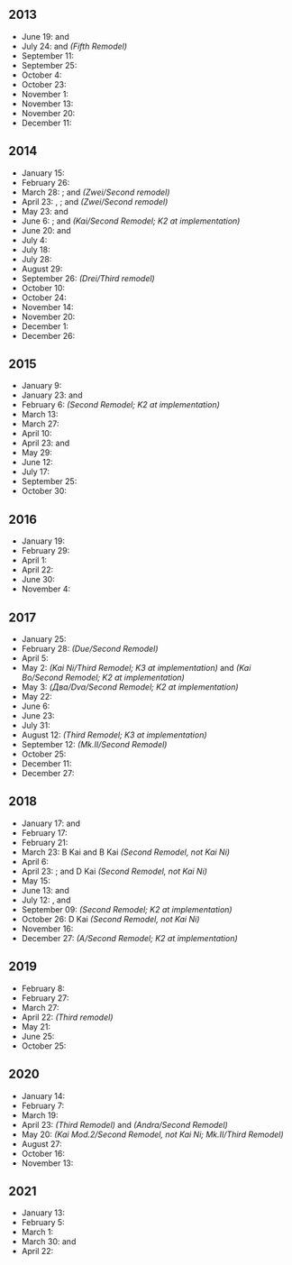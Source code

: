 ==2013==
*June 19: {{Ship/Link|Kitakami/Kai Ni|text=Kitakami}} and {{Ship/Link|Ooi/Kai Ni|text=Ooi}}
*July 24: {{Ship/Link|Chitose/Carrier Kai Ni|text=Chitose}} and {{Ship/Link|Chitose/Carrier Kai Ni|text=Chiyoda}} ''(Fifth Remodel)''
*September 11: {{Ship/Link|Hibiki|Verniy|text=Hibiki/Verniy}}
*September 25: {{Ship/Link|Isuzu/Kai Ni|text=Isuzu}}
*October 4: {{Ship/Link|Yuudachi/Kai Ni|text=Yuudachi}}
*October 23: {{Ship/Link|Shigure/Kai Ni|text=Shigure}}
*November 1: {{Ship/Link|Kongou/Kai Ni|text=Kongou}}
*November 13: {{Ship/Link|Kinugasa/Kai Ni|text=Kinugasa}}
*November 20: {{Ship/Link|Hiei/Kai Ni|text=Hiei}}
*December 11: {{Ship/Link|Kiso/Kai Ni|text=Kiso}}

==2014==
*January 15: {{Ship/Link|Naka/Kai Ni|text=Naka}}
*February 26: {{Ship/Link|Jintsuu/Kai Ni|text=Jintsuu}}
*March 28: {{Ship/Link|Kirishima/Kai Ni|text=Kirishima}}; {{Ship/Link|Z1/Zwei|text=Z1}} and {{Ship/Link|Z3/Zwei|text=Z3}} ''(Zwei/Second remodel)''
*April 23: {{Ship/Link|Tone/Kai Ni|text=Tone}}, {{Ship/Link|Chikuma/Kai Ni|text=Chikuma}}; and {{Ship/Link|Bismarck/Zwei|text=Bismarck}} ''(Zwei/Second remodel)''
*May 23: {{Ship/Link|Haguro/Kai Ni|text=Haguro}} and {{Ship/Link|Ryuujou/Kai Ni|text=Ryuujou}}
*June 6: {{Ship/Link|Hiryuu/Kai Ni|text=Hiryuu}}; and {{Ship/Link|Taigei|Ryuuhou/Kai|text=Taigei/Ryuuhou}} ''(Kai/Second Remodel; K2 at implementation)''
*June 20: {{Ship/Link|Ayanami/Kai Ni|text=Ayanami}} and {{Ship/Link|Sendai/Kai Ni|text=Sendai}}
*July 4: {{Ship/Link|Myoukou/Kai Ni|text=Myoukou}}
*July 18: {{Ship/Link|Souryuu/Kai Ni|text=Souryuu}}
*July 28: {{Ship/Link|Haruna/Kai Ni|text=Haruna}}
*August 29: {{Ship/Link|Junyou/Kai Ni|text=Junyou}}
*September 26: {{Ship/Link|Bismarck/Drei|text=Bismarck}} ''(Drei/Third remodel)''
*October 10: {{Ship/Link|Hatsuharu/Kai Ni|text=Hatsuharu}}
*October 24: {{Ship/Link|Fusou/Kai Ni|text=Fusou}}
*November 14: {{Ship/Link|Ushio/Kai Ni|text=Ushio}}
*November 20: {{Ship/Link|Yamashiro/Kai Ni|text=Yamashiro}}
*December 1: {{Ship/Link|Furutaka/Kai Ni|text=Furutaka}}
*December 26: {{Ship/Link|Ashigara/Kai Ni|text=Ashigara}}

==2015==
*January 9: {{Ship/Link|Fubuki/Kai Ni|text=Fubuki}}
*January 23: {{Ship/Link|Nachi/Kai Ni|text=Nachi}} and {{Ship/Link|Hatsushimo/Kai Ni|text=Hatsushimo}}
*February 6: {{Ship/Link|U-511|Ro-500|text=U-511/Ro-500}} ''(Second Remodel; K2 at implementation)''
*March 13: {{Ship/Link|Maya/Kai Ni|text=Maya}}
*March 27: {{Ship/Link|Choukai/Kai Ni|text=Choukai}}
*April 10: {{Ship/Link|Murakumo/Kai Ni|text=Murakumo}}
*April 23: {{Ship/Link|Mutsuki/Kai Ni|text=Mutsuki}} and {{Ship/Link|Kisaragi/Kai Ni|text=Kisaragi}}
*May 29: {{Ship/Link|Akatsuki/Kai Ni|text=Akatsuki}}
*June 12: {{Ship/Link|Kako/Kai Ni|text=Kako}}
*July 17: {{Ship/Link|Abukuma/Kai Ni|text=Abukuma}}
*September 25: {{Ship/Link|Shoukaku/Kai Ni|Shoukaku/Kai Ni A|text=Shoukaku}}
*October 30: {{Ship/Link|Zuikaku/Kai Ni|Zuikaku/Kai Ni A|text=Zuikaku}}

==2016==
*January 19: {{Ship/Link|Kasumi/Kai Ni|Kasumi/Kai Ni B|text=Kasumi}}
*February 29: {{Ship/Link|Satsuki/Kai Ni|text=Satsuki}}
*April 1: {{Ship/Link|Ooshio/Kai Ni|text=Ooshio}}
*April 22: {{Ship/Link|Kawakaze/Kai Ni|text=Kawakaze}}
*June 30: {{Ship/Link|Asashio/Kai Ni|Asashio/Kai Ni D|text=Asashio}}
*November 4: {{Ship/Link|Kinu/Kai Ni|text=Kinu}}

==2017==
*January 25: {{Ship/Link|Arashio/Kai Ni|text=Arashio}}
*February 28: {{Ship/Link|Zara/Due|text=Zara}} ''(Due/Second Remodel)''
*April 5: {{Ship/Link|Suzuya/Kai Ni|Suzuya/Carrier Kai Ni|text=Suzuya}}
*May 2: {{Ship/Link|Kasuga Maru|Taiyou/Kai Ni|text=Kasuga Maru/Taiyou}} ''(Kai Ni/Third Remodel; K3 at implementation)'' and {{Ship/Link|Kamoi/Kai Bo|text=Kamoi}} ''(Kai Bo/Second Remodel; K2 at implementation)''
*May 3: {{Ship/Link|Gangut/Dva|text=Gangut}} ''(Два/Dva/Second Remodel; K2 at implementation)''
*May 22: {{Ship/Link|Nagato/Kai Ni|text=Nagato}}
*June 6: {{Ship/Link|Kumano/Kai Ni|Kumano/Carrier Kai Ni|text=Kumano}}
*June 23: {{Ship/Link|Yura/Kai Ni|text=Yura}}
*July 31: {{Ship/Link|Fumizuki/Kai Ni|text=Fumizuki}}
*August 12: {{Ship/Link|Luigi Torelli|UIT-25|I-504|text=Luigi Torelli/UIT-25/I-504}} ''(Third Remodel; K3 at implementation)''
*September 12: {{Ship/Link|Saratoga/Mk.II|Saratoga/Mk.II Mod.2|text=Saratoga}} ''(Mk.II/Second Remodel)''
*October 25: {{Ship/Link|Michishio/Kai Ni|text=Michishio}}
*December 11: {{Ship/Link|Tama/Kai Ni|text=Tama}}
*December 27: {{Ship/Link|Naganami/Kai Ni|text=Naganami}}

==2018==
*January 17: {{Ship/Link|Murasame/Kai Ni|text=Murasame}} and {{Ship/Link|Tatsuta/Kai Ni|text=Tatsuta}}
*February 17: {{Ship/Link|Musashi/Kai Ni|text=Musashi}}
*February 21: {{Ship/Link|Zuihou/Kai Ni|Zuihou/Kai Ni B|text=Zuihou}}
*March 23: {{Ship/Link|Isokaze/B Kai|text=Isokaze}} B Kai and {{Ship/Link|Hamakaze/B Kai|text=Hamakaze}} B Kai ''(Second Remodel, not Kai Ni)''
*April 6: {{Ship/Link|Arare/Kai Ni|text=Arare}}
*April 23: {{Ship/Link|Kagerou/Kai Ni|text=Kagerou}}; and {{Ship/Link|Urakaze/D Kai|text=Urakaze}} D Kai ''(Second Remodel, not Kai Ni)''
*May 15: {{Ship/Link|Shiranui/Kai Ni|text=Shiranui}}
*June 13: {{Ship/Link|Ise/Kai Ni|text=Ise}} and {{Ship/Link|Kuroshio/Kai Ni|text=Kuroshio}}
*July 12: {{Ship/Link|Shiratsuyu/Kai Ni|text=Shiratsuyu}}, {{Ship/Link|Yuugumo/Kai Ni|text=Yuugumo}} and {{Ship/Link|Tenryuu/Kai Ni|text=Tenryuu}}
*September 09: {{Ship/Link|Shinyou/Kai Ni|text=Shinyou}} ''(Second Remodel; K2 at implementation)''
*October 26: {{Ship/Link|Tanikaze/D Kai|text=Tanikaze}} D Kai ''(Second Remodel, not Kai Ni)''
*November 16: {{Ship/Link|Makigumo/Kai Ni|text=Makigumo}}
*December 27: {{Ship/Link|Nisshin/A|text=Nisshin}} ''(A/Second Remodel; K2 at implementation)''

==2019==
*February 8: {{Ship/Link|Kazagumo/Kai Ni|text=Kazagumo}}
*February 27: {{Ship/Link|Mutsu/Kai Ni|text=Mutsu}}
*March 27: {{Ship/Link|Hyuuga/Kai Ni|text=Hyuuga}}
*April 22: {{Ship/Link|Kongou/Kai Ni C|text=Kongou}} ''(Third remodel)''
*May 21: {{Ship/Link|Akagi/Kai Ni|Akagi/Kai Ni E|text=Akagi}}
*June 25: {{Ship/Link|Umikaze/Kai Ni|text=Umikaze}}
*October 25: {{Ship/Link|Asashimo/Kai Ni|text=Asashimo}}

==2020==
*January 14: {{Ship/Link|Yuubari/Kai Ni|Yuubari/Kai Ni Toku|Yuubari/Kai Ni D|text=Yuubari}}
*February 7: {{Ship/Link|Shikinami/Kai Ni|text=Shikinami}}
*March 19: {{Ship/Link|Okinami/Kai Ni|text=Okinami}}
*April 23: {{Ship/Link|Hiei/Kai Ni C|text=Hiei}} ''(Third Remodel)'' and {{Ship/Link|Gotland/Andra|text=Gotland}} ''(Andra/Second Remodel)'' 
*May 20: {{Ship/Link|Fletcher/Kai Mod.2|Fletcher/Mk.II|text=Fletcher}} ''(Kai Mod.2/Second Remodel, not Kai Ni; Mk.II/Third Remodel)''
*August 27: {{Ship/Link|Kaga/Kai Ni|Kaga/Kai Ni E|Kaga/Kai Ni Go|text=Kaga}}
*October 16: {{Ship/Link|Akigumo/Kai Ni|text=Akigumo}}
*November 13: {{Ship/Link|Dan Yang|Yukikaze/Kai Ni|text=Yukikaze/Dan Yang}}

== 2021 ==

*January 13: {{Ship/Link|Kuma/Kai Ni|Kuma/Kai Ni D|text=Kuma}}
*February 5: {{Ship/Link|Noshiro/Kai Ni|text=Noshiro}}
*March 1: {{Ship/Link|Akebono/Kai Ni|text=Akebono}}
*March 30: {{Ship/Link|Mogami/Kai Ni|Mogami/Kai Ni Toku|text=Mogami}} and {{Ship/Link|Yahagi/Kai Ni|Yahagi/Kai Ni B|text=Yahagi}}
*April 22: {{Ship/Link|Ryuuhou/Kai Ni E|Ryuuhou/Kai Ni|text=Ryuuhou}}